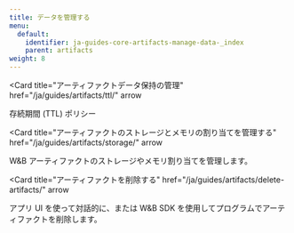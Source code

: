 ```yaml
---
title: データを管理する
menu:
  default:
    identifier: ja-guides-core-artifacts-manage-data-_index
    parent: artifacts
weight: 8
---
```


<Card
  title="アーティファクトデータ保持の管理"
  href="/ja/guides/artifacts/ttl/"
  arrow
>
  存続期間 (TTL) ポリシー
</Card>

<Card
  title="アーティファクトのストレージとメモリの割り当てを管理する"
  href="/ja/guides/artifacts/storage/"
  arrow
>
  W&B アーティファクトのストレージやメモリ割り当てを管理します。
</Card>

<Card
  title="アーティファクトを削除する"
  href="/ja/guides/artifacts/delete-artifacts/"
  arrow
>
  アプリ UI を使って対話的に、または W&B SDK を使用してプログラムでアーティファクトを削除します。
</Card>
